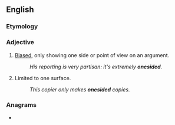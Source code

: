 {{also|one-sided}}
==English==

===Etymology===
{{compound|en|one|sided}}

===Adjective===
{{en-adj}}

# [[biased|Biased]], only showing one side or point of view on an argument.
#: ''His reporting is very partisan: it's extremely '''onesided'''.''
# {{lb|en|not comparable}} Limited to one surface.
#: ''This copier only makes '''onesided''' copies.''

===Anagrams===
* {{anagrams|en|a=ddeeinos|denoised|desonide}}